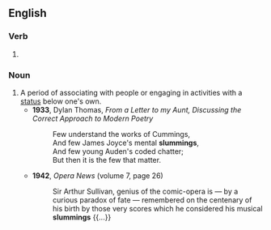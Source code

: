 ==English==

===Verb===
{{head|en|present participle}}

# {{present participle of|slum|lang=en|nocat=1}}

===Noun===
{{en-noun}}

# A period of associating with people or engaging in activities with a [[status]] below one's own.
#* '''1933''', Dylan Thomas, ''From a Letter to my Aunt, Discussing the Correct Approach to Modern Poetry''
#*: Few understand the works of Cummings,<br>And few James Joyce's mental '''slummings''',<br>And few young Auden's coded chatter;<br>But then it is the few that matter.
#* '''1942''', ''Opera News'' (volume 7, page 26)
#*: Sir Arthur Sullivan, genius of the comic-opera is — by a curious paradox of fate — remembered on the centenary of his birth by those very scores which he considered his musical '''slummings''' {{...}}